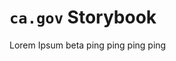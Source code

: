 
<Meta title="intro" />

<style>{`
  .content {
    margin: 50px;
  }
`}</style>

# `ca.gov` Storybook

<div className="content">
Lorem Ipsum beta ping ping ping ping
</div>
